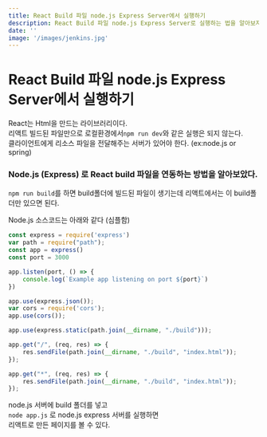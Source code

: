 ```yaml
---
title: React Build 파일 node.js Express Server에서 실행하기
description: React Build 파일 node.js Express Server로 실행하는 법을 알아보자.
date: ''
image: '/images/jenkins.jpg'
---
```


# React Build 파일 node.js Express Server에서 실행하기 
React는 Html을 만드는 라이브러리이다. <br/>
리액트 빌드된 파일만으로 로컬환경에서`npm run dev`와 같은 실행은 되지 않는다. <br/>
클라이언트에게 리소스 파일을 전달해주는 서버가 있어야 한다. (ex:node.js or spring)

### Node.js (Express) 로 React build 파일을 연동하는 방법을 알아보았다. 

`npm run build`를 하면 build폴더에 빌드된 파일이 생기는데 리액트에서는 이 build폴더만 있으면 된다. <br/>


Node.js 소스코드는 아래와 같다 (심플함)
```javascript:app.js
const express = require('express')
var path = require("path");
const app = express()
const port = 3000

app.listen(port, () => {
    console.log(`Example app listening on port ${port}`)
})

app.use(express.json());
var cors = require('cors');
app.use(cors());

app.use(express.static(path.join(__dirname, "./build")));

app.get("/", (req, res) => {
    res.sendFile(path.join(__dirname, "./build", "index.html"));
});

app.get("*", (req, res) => {
    res.sendFile(path.join(__dirname, "./build", "index.html"));
});
```

node.js 서버에 build 폴더를 넣고  
`node app.js` 로 node.js express 서버를 실행하면  
리액트로 만든 페이지를 볼 수 있다. 


